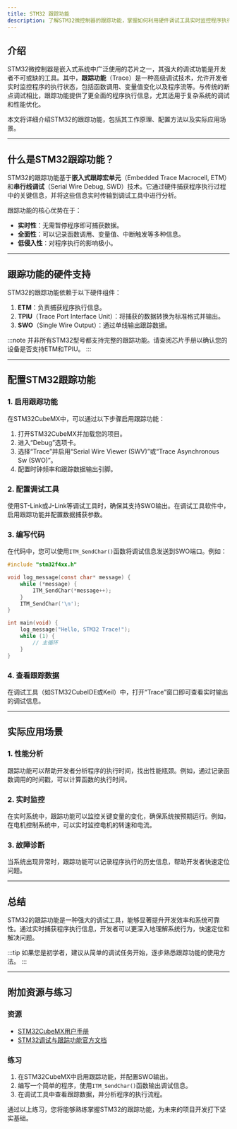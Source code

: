 ```yaml
---
title: STM32 跟踪功能
description: 了解STM32微控制器的跟踪功能，掌握如何利用硬件调试工具实时监控程序执行状态，提升调试效率。
---
```


## 介绍

STM32微控制器是嵌入式系统中广泛使用的芯片之一，其强大的调试功能是开发者不可或缺的工具。其中，**跟踪功能**（Trace）是一种高级调试技术，允许开发者实时监控程序的执行状态，包括函数调用、变量值变化以及程序流等。与传统的断点调试相比，跟踪功能提供了更全面的程序执行信息，尤其适用于复杂系统的调试和性能优化。

本文将详细介绍STM32的跟踪功能，包括其工作原理、配置方法以及实际应用场景。

---

## 什么是STM32跟踪功能？

STM32的跟踪功能基于**嵌入式跟踪宏单元**（Embedded Trace Macrocell, ETM）和**串行线调试**（Serial Wire Debug, SWD）技术。它通过硬件捕获程序执行过程中的关键信息，并将这些信息实时传输到调试工具中进行分析。

跟踪功能的核心优势在于：
- **实时性**：无需暂停程序即可捕获数据。
- **全面性**：可以记录函数调用、变量值、中断触发等多种信息。
- **低侵入性**：对程序执行的影响极小。

---

## 跟踪功能的硬件支持

STM32的跟踪功能依赖于以下硬件组件：
1. **ETM**：负责捕获程序执行信息。
2. **TPIU**（Trace Port Interface Unit）：将捕获的数据转换为标准格式并输出。
3. **SWO**（Single Wire Output）：通过单线输出跟踪数据。

:::note
并非所有STM32型号都支持完整的跟踪功能。请查阅芯片手册以确认您的设备是否支持ETM和TPIU。
:::

---

## 配置STM32跟踪功能

### 1. 启用跟踪功能
在STM32CubeMX中，可以通过以下步骤启用跟踪功能：
1. 打开STM32CubeMX并加载您的项目。
2. 进入“Debug”选项卡。
3. 选择“Trace”并启用“Serial Wire Viewer (SWV)”或“Trace Asynchronous Sw (SWO)”。
4. 配置时钟频率和跟踪数据输出引脚。

### 2. 配置调试工具
使用ST-Link或J-Link等调试工具时，确保其支持SWO输出。在调试工具软件中，启用跟踪功能并配置数据捕获参数。

### 3. 编写代码
在代码中，您可以使用`ITM_SendChar()`函数将调试信息发送到SWO端口。例如：
```c
#include "stm32f4xx.h"

void log_message(const char* message) {
    while (*message) {
        ITM_SendChar(*message++);
    }
    ITM_SendChar('\n');
}

int main(void) {
    log_message("Hello, STM32 Trace!");
    while (1) {
        // 主循环
    }
}
```

### 4. 查看跟踪数据
在调试工具（如STM32CubeIDE或Keil）中，打开“Trace”窗口即可查看实时输出的调试信息。

---

## 实际应用场景

### 1. 性能分析
跟踪功能可以帮助开发者分析程序的执行时间，找出性能瓶颈。例如，通过记录函数调用的时间戳，可以计算函数的执行时间。

### 2. 实时监控
在实时系统中，跟踪功能可以监控关键变量的变化，确保系统按预期运行。例如，在电机控制系统中，可以实时监控电机的转速和电流。

### 3. 故障诊断
当系统出现异常时，跟踪功能可以记录程序执行的历史信息，帮助开发者快速定位问题。

---

## 总结

STM32的跟踪功能是一种强大的调试工具，能够显著提升开发效率和系统可靠性。通过实时捕获程序执行信息，开发者可以更深入地理解系统行为，快速定位和解决问题。

:::tip
如果您是初学者，建议从简单的调试任务开始，逐步熟悉跟踪功能的使用方法。
:::

---

## 附加资源与练习

### 资源
- [STM32CubeMX用户手册](https://www.st.com/resource/en/user_manual/dm00104712-stm32cubemx-for-stm32-configuration-and-initialization-c-code-generation-stmicroelectronics.pdf)
- [STM32调试与跟踪功能官方文档](https://www.st.com/resource/en/application_note/dm00023253-debugging-and-tracing-on-stm32-mcus-stmicroelectronics.pdf)

### 练习
1. 在STM32CubeMX中启用跟踪功能，并配置SWO输出。
2. 编写一个简单的程序，使用`ITM_SendChar()`函数输出调试信息。
3. 在调试工具中查看跟踪数据，并分析程序的执行流程。

通过以上练习，您将能够熟练掌握STM32的跟踪功能，为未来的项目开发打下坚实基础。